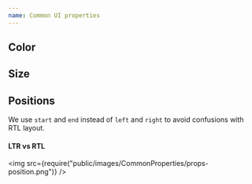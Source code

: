 ```yaml
---
name: Common UI properties
---
```


## Color

## Size

## Positions

We use `start` and `end` instead of `left` and `right` to avoid confusions with RTL layout.

#### LTR vs RTL

<img src={require("public/images/CommonProperties/props-position.png")} />
